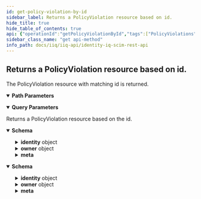```yaml
---
id: get-policy-violation-by-id
sidebar_label: Returns a PolicyViolation resource based on id.
hide_title: true
hide_table_of_contents: true
api: {"operationId":"getPolicyViolationById","tags":["PolicyViolations"],"description":"The PolicyViolation resource with matching id is returned.","parameters":[{"name":"policyViolationId","in":"path","schema":{"type":"string"},"description":"The id of the PolicyViolation.","required":true},{"in":"query","name":"attributes","schema":{"type":"string","example":"policyName,constraintName"},"description":"A comma-separated list of attributes to return in the response. This query parameter supersedes excludedAttributes, so providing the same attribute(s) to both will result in the attribute(s) being returned."},{"in":"query","name":"excludedAttributes","schema":{"type":"string","example":"policyName,constraintName"},"description":"A comma-separated list of attributes to exclude from the response. *Some attributes cannot be excluded.*"}],"responses":{"200":{"description":"Returns a PolicyViolation resource based on the id.","content":{"application/json":{"schema":{"properties":{"id":{"description":"IdentityIQ id of the PolicyViolation.","type":"string","example":"c0b4568a4fe7458c434ee77d1fbt156b"},"policyName":{"description":"Name of the Policy this PolicyViolation is associated with.","type":"string","example":"Entitlement Policy with Details"},"constraintName":{"description":"Name of the Constraint this PolicyViolation is associated with.","type":"string","example":"Entitlement Policy with Details"},"identity":{"description":"The Identity (User) that caused the PolicyViolation.","type":"object","properties":{"displayName":{"description":"Display name of the Identity that caused the PolicyViolation.","type":"string","example":"Bob Smith"},"value":{"description":"The id of the Identity which caused the PolicyViolation.","type":"string","example":"c0a7778b7ef71e79817ee74e6a1f0444"},"$ref":{"description":"URI reference to the Identity (User).","type":"string","example":"http://localhost:8080/iiq/scim/v2/Users/c0a7778b7ef71e79817ee74e6a1f0444"}}},"owner":{"description":"The User that owns the Policy.","type":"object","properties":{"displayName":{"description":"Display name of the Policy owner.","type":"string","example":"Bob Smith"},"value":{"description":"The id of the Policy owner.","type":"string","example":"c0a7778b7ef71e79817ee74e6a1f0444"},"$ref":{"description":"URI reference to the Policy owner.","type":"string","example":"http://localhost:8080/iiq/scim/v2/Users/c0a7778b7ef71e79817ee74e6a1f0444"}}},"description":{"description":"Description of the PolicyViolation.","type":"string","example":"Production and development systems should not be available to one person."},"status":{"description":"Status of the PolicyViolation. This can be Open, Mitigated, Remediated, or Delegated.","type":"string","example":"Open"},"meta":{"description":"Metadata of the resource.","properties":{"created":{"description":"Datetime this Resource was created.","type":"string","format":"date-time","example":"2022-02-11T01:34:04.074-05:00"},"location":{"description":"The location of the resource.","type":"string","example":"http://localhost:8080/iiq/scim/v2/Users/c0b4568a4fe7458c434ee77d1fbt156b"},"lastModified":{"description":"Datetime the resource was last modified.","type":"string","format":"date-time","example":"2022-02-11T01:08:45.866-05:00"},"version":{"description":"The version of the resource.","type":"string","example":"W/\"1644561244074\""},"resourceType":{"description":"The SCIM resource type.","type":"string","example":"PolicyViolation"}}},"schemas":{"description":"The schemas involved in the SCIM resource.","type":"array","items":{"type":"string"},"example":["urn:ietf:params:scim:schemas:sailpoint:1.0:PolicyViolation"]}}}},"application/scim+json":{"schema":{"properties":{"id":{"description":"IdentityIQ id of the PolicyViolation.","type":"string","example":"c0b4568a4fe7458c434ee77d1fbt156b"},"policyName":{"description":"Name of the Policy this PolicyViolation is associated with.","type":"string","example":"Entitlement Policy with Details"},"constraintName":{"description":"Name of the Constraint this PolicyViolation is associated with.","type":"string","example":"Entitlement Policy with Details"},"identity":{"description":"The Identity (User) that caused the PolicyViolation.","type":"object","properties":{"displayName":{"description":"Display name of the Identity that caused the PolicyViolation.","type":"string","example":"Bob Smith"},"value":{"description":"The id of the Identity which caused the PolicyViolation.","type":"string","example":"c0a7778b7ef71e79817ee74e6a1f0444"},"$ref":{"description":"URI reference to the Identity (User).","type":"string","example":"http://localhost:8080/iiq/scim/v2/Users/c0a7778b7ef71e79817ee74e6a1f0444"}}},"owner":{"description":"The User that owns the Policy.","type":"object","properties":{"displayName":{"description":"Display name of the Policy owner.","type":"string","example":"Bob Smith"},"value":{"description":"The id of the Policy owner.","type":"string","example":"c0a7778b7ef71e79817ee74e6a1f0444"},"$ref":{"description":"URI reference to the Policy owner.","type":"string","example":"http://localhost:8080/iiq/scim/v2/Users/c0a7778b7ef71e79817ee74e6a1f0444"}}},"description":{"description":"Description of the PolicyViolation.","type":"string","example":"Production and development systems should not be available to one person."},"status":{"description":"Status of the PolicyViolation. This can be Open, Mitigated, Remediated, or Delegated.","type":"string","example":"Open"},"meta":{"description":"Metadata of the resource.","properties":{"created":{"description":"Datetime this Resource was created.","type":"string","format":"date-time","example":"2022-02-11T01:34:04.074-05:00"},"location":{"description":"The location of the resource.","type":"string","example":"http://localhost:8080/iiq/scim/v2/Users/c0b4568a4fe7458c434ee77d1fbt156b"},"lastModified":{"description":"Datetime the resource was last modified.","type":"string","format":"date-time","example":"2022-02-11T01:08:45.866-05:00"},"version":{"description":"The version of the resource.","type":"string","example":"W/\"1644561244074\""},"resourceType":{"description":"The SCIM resource type.","type":"string","example":"PolicyViolation"}}},"schemas":{"description":"The schemas involved in the SCIM resource.","type":"array","items":{"type":"string"},"example":["urn:ietf:params:scim:schemas:sailpoint:1.0:PolicyViolation"]}}}}}}},"method":"get","path":"/PolicyViolations/{policyViolationId}","servers":[{"url":"http://localhost:8080/identityiq/scim/v2","description":"IdentityIQ SCIM server basepath and path to API."}],"security":[{"basicAuth":[]}],"securitySchemes":{"basicAuth":{"type":"http","scheme":"basic"}},"info":{"description":"IdentityIQ REST Endpoint Interface Documentation for SCIM\n\n# Authentication\n\n<!-- ReDoc-Inject: <security-definitions> -->","version":"8.3","title":"IdentityIQ SCIM REST API"},"postman":{"name":"Returns a PolicyViolation resource based on id.","description":{"content":"The PolicyViolation resource with matching id is returned.","type":"text/plain"},"url":{"path":["PolicyViolations",":policyViolationId"],"host":["{{baseUrl}}"],"query":[{"disabled":false,"description":{"content":"A comma-separated list of attributes to return in the response. This query parameter supersedes excludedAttributes, so providing the same attribute(s) to both will result in the attribute(s) being returned.","type":"text/plain"},"key":"attributes","value":""},{"disabled":false,"description":{"content":"A comma-separated list of attributes to exclude from the response. *Some attributes cannot be excluded.*","type":"text/plain"},"key":"excludedAttributes","value":""}],"variable":[{"disabled":false,"description":{"content":"(Required) The id of the PolicyViolation.","type":"text/plain"},"type":"any","value":"","key":"policyViolationId"}]},"header":[{"key":"Accept","value":"application/json"}],"method":"GET"}}
sidebar_class_name: "get api-method"
info_path: docs/iiq/iiq-api/identity-iq-scim-rest-api
---
```



## Returns a PolicyViolation resource based on id.



The PolicyViolation resource with matching id is returned.

<details style={{"marginBottom":"1rem"}} data-collapsed={false} open={true}><summary style={{}}><strong>Path Parameters</strong></summary><div><ul><ParamsItem className={"paramsItem"} param={{"name":"policyViolationId","in":"path","schema":{"type":"string"},"description":"The id of the PolicyViolation.","required":true}}></ParamsItem></ul></div></details><details style={{"marginBottom":"1rem"}} data-collapsed={false} open={true}><summary style={{}}><strong>Query Parameters</strong></summary><div><ul><ParamsItem className={"paramsItem"} param={{"in":"query","name":"attributes","schema":{"type":"string","example":"policyName,constraintName"},"description":"A comma-separated list of attributes to return in the response. This query parameter supersedes excludedAttributes, so providing the same attribute(s) to both will result in the attribute(s) being returned."}}></ParamsItem><ParamsItem className={"paramsItem"} param={{"in":"query","name":"excludedAttributes","schema":{"type":"string","example":"policyName,constraintName"},"description":"A comma-separated list of attributes to exclude from the response. *Some attributes cannot be excluded.*"}}></ParamsItem></ul></div></details><div><ApiTabs><TabItem label={"200"} value={"200"}><div>

Returns a PolicyViolation resource based on the id.

</div><div><MimeTabs groupId={"mime-type"}><TabItem label={"application/json"} value={"application/json"}><SchemaTabs groupId={"schema-tabs"}><TabItem label={"Schema"} value={"Schema"}><details style={{}} data-collapsed={false} open={true}><summary style={{"textAlign":"left"}}><strong>Schema</strong></summary><div style={{"textAlign":"left","marginLeft":"1rem"}}></div><ul style={{"marginLeft":"1rem"}}><SchemaItem collapsible={false} name={"id"} required={false} schemaDescription={"IdentityIQ id of the PolicyViolation."} schemaName={"string"} qualifierMessage={undefined} defaultValue={undefined}></SchemaItem><SchemaItem collapsible={false} name={"policyName"} required={false} schemaDescription={"Name of the Policy this PolicyViolation is associated with."} schemaName={"string"} qualifierMessage={undefined} defaultValue={undefined}></SchemaItem><SchemaItem collapsible={false} name={"constraintName"} required={false} schemaDescription={"Name of the Constraint this PolicyViolation is associated with."} schemaName={"string"} qualifierMessage={undefined} defaultValue={undefined}></SchemaItem><SchemaItem collapsible={true} className={"schemaItem"}><details style={{}}><summary style={{}}><strong>identity</strong><span style={{"opacity":"0.6"}}> object</span></summary><div style={{"marginLeft":"1rem"}}><div style={{"marginTop":".5rem","marginBottom":".5rem"}}>

The Identity (User) that caused the PolicyViolation.

</div><SchemaItem collapsible={false} name={"displayName"} required={false} schemaDescription={"Display name of the Identity that caused the PolicyViolation."} schemaName={"string"} qualifierMessage={undefined} defaultValue={undefined}></SchemaItem><SchemaItem collapsible={false} name={"value"} required={false} schemaDescription={"The id of the Identity which caused the PolicyViolation."} schemaName={"string"} qualifierMessage={undefined} defaultValue={undefined}></SchemaItem><SchemaItem collapsible={false} name={"$ref"} required={false} schemaDescription={"URI reference to the Identity (User)."} schemaName={"string"} qualifierMessage={undefined} defaultValue={undefined}></SchemaItem></div></details></SchemaItem><SchemaItem collapsible={true} className={"schemaItem"}><details style={{}}><summary style={{}}><strong>owner</strong><span style={{"opacity":"0.6"}}> object</span></summary><div style={{"marginLeft":"1rem"}}><div style={{"marginTop":".5rem","marginBottom":".5rem"}}>

The User that owns the Policy.

</div><SchemaItem collapsible={false} name={"displayName"} required={false} schemaDescription={"Display name of the Policy owner."} schemaName={"string"} qualifierMessage={undefined} defaultValue={undefined}></SchemaItem><SchemaItem collapsible={false} name={"value"} required={false} schemaDescription={"The id of the Policy owner."} schemaName={"string"} qualifierMessage={undefined} defaultValue={undefined}></SchemaItem><SchemaItem collapsible={false} name={"$ref"} required={false} schemaDescription={"URI reference to the Policy owner."} schemaName={"string"} qualifierMessage={undefined} defaultValue={undefined}></SchemaItem></div></details></SchemaItem><SchemaItem collapsible={false} name={"description"} required={false} schemaDescription={"Description of the PolicyViolation."} schemaName={"string"} qualifierMessage={undefined} defaultValue={undefined}></SchemaItem><SchemaItem collapsible={false} name={"status"} required={false} schemaDescription={"Status of the PolicyViolation. This can be Open, Mitigated, Remediated, or Delegated."} schemaName={"string"} qualifierMessage={undefined} defaultValue={undefined}></SchemaItem><SchemaItem collapsible={true} className={"schemaItem"}><details style={{}}><summary style={{}}><strong>meta</strong><span style={{"opacity":"0.6"}}> </span></summary><div style={{"marginLeft":"1rem"}}><div style={{"marginTop":".5rem","marginBottom":".5rem"}}>

Metadata of the resource.

</div><SchemaItem collapsible={false} name={"created"} required={false} schemaDescription={"Datetime this Resource was created."} schemaName={"date-time"} qualifierMessage={undefined} defaultValue={undefined}></SchemaItem><SchemaItem collapsible={false} name={"location"} required={false} schemaDescription={"The location of the resource."} schemaName={"string"} qualifierMessage={undefined} defaultValue={undefined}></SchemaItem><SchemaItem collapsible={false} name={"lastModified"} required={false} schemaDescription={"Datetime the resource was last modified."} schemaName={"date-time"} qualifierMessage={undefined} defaultValue={undefined}></SchemaItem><SchemaItem collapsible={false} name={"version"} required={false} schemaDescription={"The version of the resource."} schemaName={"string"} qualifierMessage={undefined} defaultValue={undefined}></SchemaItem><SchemaItem collapsible={false} name={"resourceType"} required={false} schemaDescription={"The SCIM resource type."} schemaName={"string"} qualifierMessage={undefined} defaultValue={undefined}></SchemaItem></div></details></SchemaItem><SchemaItem collapsible={false} name={"schemas"} required={false} schemaDescription={"The schemas involved in the SCIM resource."} schemaName={"string[]"} qualifierMessage={undefined} defaultValue={undefined}></SchemaItem></ul></details></TabItem></SchemaTabs></TabItem><TabItem label={"application/scim+json"} value={"application/scim+json"}><SchemaTabs groupId={"schema-tabs"}><TabItem label={"Schema"} value={"Schema"}><details style={{}} data-collapsed={false} open={true}><summary style={{"textAlign":"left"}}><strong>Schema</strong></summary><div style={{"textAlign":"left","marginLeft":"1rem"}}></div><ul style={{"marginLeft":"1rem"}}><SchemaItem collapsible={false} name={"id"} required={false} schemaDescription={"IdentityIQ id of the PolicyViolation."} schemaName={"string"} qualifierMessage={undefined} defaultValue={undefined}></SchemaItem><SchemaItem collapsible={false} name={"policyName"} required={false} schemaDescription={"Name of the Policy this PolicyViolation is associated with."} schemaName={"string"} qualifierMessage={undefined} defaultValue={undefined}></SchemaItem><SchemaItem collapsible={false} name={"constraintName"} required={false} schemaDescription={"Name of the Constraint this PolicyViolation is associated with."} schemaName={"string"} qualifierMessage={undefined} defaultValue={undefined}></SchemaItem><SchemaItem collapsible={true} className={"schemaItem"}><details style={{}}><summary style={{}}><strong>identity</strong><span style={{"opacity":"0.6"}}> object</span></summary><div style={{"marginLeft":"1rem"}}><div style={{"marginTop":".5rem","marginBottom":".5rem"}}>

The Identity (User) that caused the PolicyViolation.

</div><SchemaItem collapsible={false} name={"displayName"} required={false} schemaDescription={"Display name of the Identity that caused the PolicyViolation."} schemaName={"string"} qualifierMessage={undefined} defaultValue={undefined}></SchemaItem><SchemaItem collapsible={false} name={"value"} required={false} schemaDescription={"The id of the Identity which caused the PolicyViolation."} schemaName={"string"} qualifierMessage={undefined} defaultValue={undefined}></SchemaItem><SchemaItem collapsible={false} name={"$ref"} required={false} schemaDescription={"URI reference to the Identity (User)."} schemaName={"string"} qualifierMessage={undefined} defaultValue={undefined}></SchemaItem></div></details></SchemaItem><SchemaItem collapsible={true} className={"schemaItem"}><details style={{}}><summary style={{}}><strong>owner</strong><span style={{"opacity":"0.6"}}> object</span></summary><div style={{"marginLeft":"1rem"}}><div style={{"marginTop":".5rem","marginBottom":".5rem"}}>

The User that owns the Policy.

</div><SchemaItem collapsible={false} name={"displayName"} required={false} schemaDescription={"Display name of the Policy owner."} schemaName={"string"} qualifierMessage={undefined} defaultValue={undefined}></SchemaItem><SchemaItem collapsible={false} name={"value"} required={false} schemaDescription={"The id of the Policy owner."} schemaName={"string"} qualifierMessage={undefined} defaultValue={undefined}></SchemaItem><SchemaItem collapsible={false} name={"$ref"} required={false} schemaDescription={"URI reference to the Policy owner."} schemaName={"string"} qualifierMessage={undefined} defaultValue={undefined}></SchemaItem></div></details></SchemaItem><SchemaItem collapsible={false} name={"description"} required={false} schemaDescription={"Description of the PolicyViolation."} schemaName={"string"} qualifierMessage={undefined} defaultValue={undefined}></SchemaItem><SchemaItem collapsible={false} name={"status"} required={false} schemaDescription={"Status of the PolicyViolation. This can be Open, Mitigated, Remediated, or Delegated."} schemaName={"string"} qualifierMessage={undefined} defaultValue={undefined}></SchemaItem><SchemaItem collapsible={true} className={"schemaItem"}><details style={{}}><summary style={{}}><strong>meta</strong><span style={{"opacity":"0.6"}}> </span></summary><div style={{"marginLeft":"1rem"}}><div style={{"marginTop":".5rem","marginBottom":".5rem"}}>

Metadata of the resource.

</div><SchemaItem collapsible={false} name={"created"} required={false} schemaDescription={"Datetime this Resource was created."} schemaName={"date-time"} qualifierMessage={undefined} defaultValue={undefined}></SchemaItem><SchemaItem collapsible={false} name={"location"} required={false} schemaDescription={"The location of the resource."} schemaName={"string"} qualifierMessage={undefined} defaultValue={undefined}></SchemaItem><SchemaItem collapsible={false} name={"lastModified"} required={false} schemaDescription={"Datetime the resource was last modified."} schemaName={"date-time"} qualifierMessage={undefined} defaultValue={undefined}></SchemaItem><SchemaItem collapsible={false} name={"version"} required={false} schemaDescription={"The version of the resource."} schemaName={"string"} qualifierMessage={undefined} defaultValue={undefined}></SchemaItem><SchemaItem collapsible={false} name={"resourceType"} required={false} schemaDescription={"The SCIM resource type."} schemaName={"string"} qualifierMessage={undefined} defaultValue={undefined}></SchemaItem></div></details></SchemaItem><SchemaItem collapsible={false} name={"schemas"} required={false} schemaDescription={"The schemas involved in the SCIM resource."} schemaName={"string[]"} qualifierMessage={undefined} defaultValue={undefined}></SchemaItem></ul></details></TabItem></SchemaTabs></TabItem></MimeTabs></div></TabItem></ApiTabs></div>
      